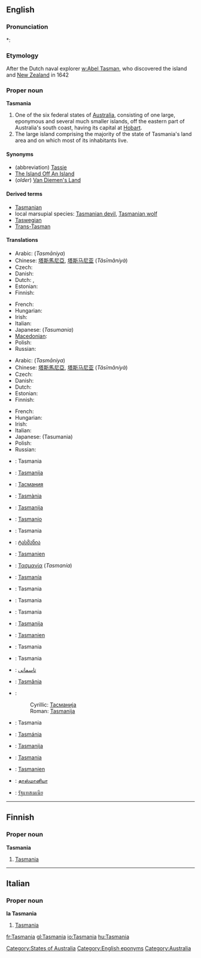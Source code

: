 ==English==
{{wikipedia|Tasmania}}

===Pronunciation===
*: {{rhymes|eɪniə}}

===Etymology===
After the Dutch naval explorer [[w:Abel Tasman]], who discovered the island and [[New Zealand]] in 1642

===Proper noun===
'''Tasmania'''

# One of the six federal states of [[Australia]], consisting of one large, eponymous and several much smaller islands, off the eastern part of Australia's south coast, having its capital at [[Hobart]].
# The large island comprising the majority of the state of Tasmania's land area and on which most of its inhabitants live.

====Synonyms====
* (abbreviation) [[Tassie]] {{italbrac|colloquial}}
* [[The Island Off An Island]] {{italbrac|colloquial}}
* (''older'') [[Van Diemen's Land]]

====Derived terms====
* [[Tasmanian]]
* local marsupial species: [[Tasmanian devil]], [[Tasmanian wolf]]
* [[Taswegian]] {{italbrac|colloquial}}
* [[Trans-Tasman]] {{italbrac|colloquial}}

====Translations====
{{trans-top|Australian state}}
* Arabic: {{Arab|[[تاسمانيا]]}} (''Tasmāniya'')
* Chinese: [[塔斯馬尼亞]], [[塔斯马尼亚]] (''Tǎsīmǎníyà'')
* Czech: {{t-|cs|Tasmánie|f}}
* Danish: {{t-|da|Tasmanien}}
* Dutch: {{t+|nl|Tasmanië}}, {{t-|nl|Tasmania}}
* Estonian: {{t-|et|Tasmaania}}
* Finnish: {{t-|fi|Tasmania}}
{{trans-mid}}
* French: {{t+|fr|Tasmanie}}
* Hungarian: {{t+|hu|Tasmania}}
* Irish: {{t-|ga|Tasmáin|f|alt=an Tasmáin|xs=Irish}}
* Italian: {{t-|it|Tasmania}}
* Japanese: {{t-|ja|タスマニア|sc=Jpan}}(''Tasumania'')
* [[Macedonian]]: {{t-|mk|Тасманија|f|tr=Tasmánija|sc=Cyrl|xs=Macedonian}}
* Polish: {{t-|pl|Tasmania|f}}
* Russian: {{t-|ru|Тасмания|f|tr=''tasmánija''|sc=Cyrl}}
{{trans-bottom}}

{{trans-top|island comprising majority of state}}
* Arabic: {{Arab|[[تاسمانيا]]}} (''Tasmāniya'')
* Chinese: [[塔斯馬尼亞]], [[塔斯马尼亚]] (''Tǎsīmǎníyà'')
* Czech: {{t-|cs|Tasmánie|f}}
* Danish: {{t-|da|Tasmanien}}
* Dutch: {{t+|nl|Tasmanië}}
* Estonian: {{t-|et|Tasmaania}}
* Finnish: {{t-|fi|Tasmania}}
{{trans-mid}}
* French: {{t+|fr|Tasmanie}}
* Hungarian: {{t+|hu|Tasmania}}
* Irish: {{t-|ga|Tasmáin|f|alt=an Tasmáin|xs=Irish}}
* Italian: {{t-|it|Tasmania}}
* Japanese: {{t-|ja|タスマニア|sc=Jpan}}(Tasumania)
* Polish: {{t-|pl|Tasmania|f}}
* Russian: {{t-|ru|Тасмания|f|tr=''tasmánija''|sc=Cyrl}}
{{trans-bottom}}

{{checktrans-top}}
* {{ttbc|Basque}}: Tasmania
* {{ttbc|Bosnian}}: [[Tasmanija]]
* {{ttbc|Bulgarian}}: [[Тасмания]]
* {{ttbc|Catalan}}: [[Tasmània]]
* {{ttbc|Croatian}}: [[Tasmanija]]
* {{ttbc|Esperanto}}: [[Tasmanio]]
* {{ttbc|Galician}}: Tasmania
* {{ttbc|Georgian}}: [[ტასმანია]]
* {{ttbc|German}}: [[Tasmanien]]
* {{ttbc|Greek}}: [[Τασμανία]] (''Tasmanía'')
* {{ttbc|Icelandic}}: [[Tasmanía]]
* {{ttbc|Ido}}: Tasmania
* {{ttbc|Indonesian}}: Tasmania
* {{ttbc|Interlingua}}: Tasmania
* {{ttbc|Lithuanian}}: [[Tasmanija]]
{{checktrans-mid}}
* {{ttbc|Luxembourgish}}: [[Tasmanien]]
* {{ttbc|Norwegian}}: Tasmania
* {{ttbc|Norwegian Nynorsk}}: Tasmania
* {{ttbc|Persian}}: [[تاسمانی]]
* {{ttbc|Portuguese}}: [[Tasmânia]]
* {{ttbc|Serbian}}:
*: Cyrillic: [[Тасманија]] {{f}}
*: Roman: [[Tasmanija]] {{f}}
* {{ttbc|Sicilian}}: Tasmania
* {{ttbc|Slovak}}: [[Tasmánia]]
* {{ttbc|Slovene}}: [[Tasmanija]]
* {{ttbc|Spanish}}: [[#Spanish|Tasmania]]
* {{ttbc|Swedish}}: [[Tasmanien]]
* {{ttbc|Tamil}}: [[தாஸ்மானியா]]
* {{ttbc|Thai}}: [[รัฐแทสเมเนีย]]
{{checktrans-bottom}}

[[Category:States of Australia]]
[[Category:English eponyms]]
[[Category:Australia]]

----

==Finnish==

===Proper noun===
'''Tasmania'''

# [[Tasmania#English|Tasmania]]

----

==Italian==

===Proper noun===
'''la Tasmania'''

# [[Tasmania#English|Tasmania]]

[[fr:Tasmania]]
[[gl:Tasmania]]
[[io:Tasmania]]
[[hu:Tasmania]]